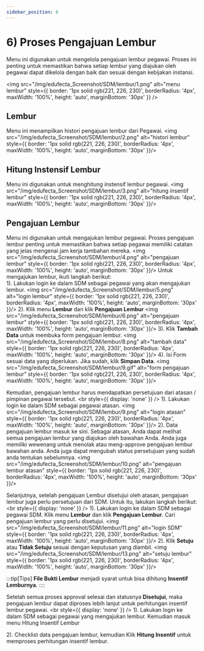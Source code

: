 ```yaml
---
sidebar_position: 6
---
```

# 6) Proses Pengajuan Lembur
Menu ini digunakan untuk mengelola pengajuan lembur pegawai. Proses ini penting untuk memastikan bahwa setiap lembur yang diajukan oleh pegawai dapat dikelola dengan baik dan sesuai dengan kebijakan instansi.

<img
  src="/img/edufecta_Screenshot/SDM/lembur/1.png"
  alt="menu lembur"
  style={{
    border: '1px solid rgb(221, 226, 230)',
    borderRadius: '4px',
    maxWidth: '100%',
    height: 'auto',
    marginBottom: '30px'
  }}
/>

## Lembur
Menu ini menampilkan histori pengajuan lembur dari Pegawai.
<img
  src="/img/edufecta_Screenshot/SDM/lembur/2.png"
  alt="histori lembur"
  style={{
    border: '1px solid rgb(221, 226, 230)',
    borderRadius: '4px',
    maxWidth: '100%',
    height: 'auto',
    marginBottom: '30px'
  }}/>

## Hitung Instensif Lembur
Menu ini digunakan untuk menghitung instensif lembur pegawai.
<img
  src="/img/edufecta_Screenshot/SDM/lembur/3.png"
  alt="hitung insentif lembur"
  style={{
    border: '1px solid rgb(221, 226, 230)',
    borderRadius: '4px',
    maxWidth: '100%',
    height: 'auto',
    marginBottom: '30px'
  }}/>

## Pengajuan Lembur
Menu ini digunakan untuk mengajukan lembur pegawai. Proses pengajuan lembur penting untuk memastikan bahwa setiap pegawai memiliki catatan yang jelas mengenai jam kerja tambahan mereka. 
<img
  src="/img/edufecta_Screenshot/SDM/lembur/4.png"
  alt="pengajuan lembur"
  style={{
    border: '1px solid rgb(221, 226, 230)',
    borderRadius: '4px',
    maxWidth: '100%',
    height: 'auto',
    marginBottom: '30px'
  }}/>
Untuk mengajukan lembur, ikuti langkah berikut:
<br/>
1). Lakukan login ke dalam SDM sebagai pegawai yang akan mengajukan lembur.
<img
  src="/img/edufecta_Screenshot/SDM/lembur/5.png"
  alt="login lembur"
  style={{
    border: '1px solid rgb(221, 226, 230)',
    borderRadius: '4px',
    maxWidth: '100%',
    height: 'auto',
    marginBottom: '30px'
  }}/>
2). Klik menu **Lembur** dan klik **Pengajuan Lembur**
<img
  src="/img/edufecta_Screenshot/SDM/lembur/6.png"
  alt="pengajuan lembur"
  style={{
    border: '1px solid rgb(221, 226, 230)',
    borderRadius: '4px',
    maxWidth: '100%',
    height: 'auto',
    marginBottom: '30px'
  }}/>
3). Klik **Tambah Data** untuk membuka form pengajuan lembur.
<img
  src="/img/edufecta_Screenshot/SDM/lembur/8.png"
  alt="tambah data"
  style={{
    border: '1px solid rgb(221, 226, 230)',
    borderRadius: '4px',
    maxWidth: '100%',
    height: 'auto',
    marginBottom: '30px'
  }}/>
4). Isi Form sesuai data yang diperlukan. Jika sudah, klik **Simpan Data**.
<img
  src="/img/edufecta_Screenshot/SDM/lembur/9.gif"
  alt="form pengajuan lembur"
  style={{
    border: '1px solid rgb(221, 226, 230)',
    borderRadius: '4px',
    maxWidth: '100%',
    height: 'auto',
    marginBottom: '30px'
  }}/>

Kemudian, pengajuan lembur harus mendapatkan persetujuan dari atasan / pimpinan pegawai tersebut.
<br style={{ display: 'none' }} />
1). Lakukan login ke dalam SDM sebagai pegawai atasan.
<img
  src="/img/edufecta_Screenshot/SDM/lembur/9.png"
  alt="login atasan"
  style={{
    border: '1px solid rgb(221, 226, 230)',
    borderRadius: '4px',
    maxWidth: '100%',
    height: 'auto',
    marginBottom: '30px'
  }}/>
2). Data pengajuan lembur masuk ke sini. Sebagai atasan, Anda dapat melihat semua pengajuan lembur yang diajukan oleh bawahan Anda. Anda juga memiliki wewenang untuk menolak atau meng-approve pengajuan lembur bawahan anda. Anda juga dapat mengubah status persetujuan yang sudah anda tentukan sebelumnya.
<img
  src="/img/edufecta_Screenshot/SDM/lembur/10.png"
  alt="pengajuan lembur atasan"
  style={{
    border: '1px solid rgb(221, 226, 230)',
    borderRadius: '4px',
    maxWidth: '100%',
    height: 'auto',
    marginBottom: '30px'
  }}/>

Selanjutnya, setelah pengajuan Lembur disetujui oleh atasan, pengajuan lembur juga perlu persetujuan dari SDM. Untuk itu, lakukan langkah berikut:
<br style={{ display: 'none' }} />
1). Lakukan login ke dalam SDM sebagai pegawai SDM. Klik menu **Lembur** dan klik **Pengajuan Lembur**. Cari pengajuan lembur yang perlu disetujui.
<img
  src="/img/edufecta_Screenshot/SDM/lembur/11.png"
  alt="login SDM"
  style={{
    border: '1px solid rgb(221, 226, 230)',
    borderRadius: '4px',
    maxWidth: '100%',
    height: 'auto',
    marginBottom: '30px'
  }}/>
2). Klik **Setuju** atau **Tidak Setuju** sesuai dengan keputusan yang diambil.
<img
  src="/img/edufecta_Screenshot/SDM/lembur/13.png"
  alt="setuju lembur"
  style={{
    border: '1px solid rgb(221, 226, 230)',
    borderRadius: '4px',
    maxWidth: '100%',
    height: 'auto',
    marginBottom: '30px'
  }}/>

:::tip[Tips]
<strong>File Bukti Lembur</strong> menjadi syarat untuk bisa dihitung <strong>Insentif Lemburnya</strong>.
::::

Setelah semua proses approval selesai dan statusnya <strong>Disetujui</strong>, maka pengajuan lembur dapat diproses lebih lanjut untuk perhitungan insentif lembur pegawai.
<br style={{ display: 'none' }} />
1). Lakukan login ke dalam SDM sebagai pegawai yang mengajukan lembur. Kemudian masuk menu Hitung Insentif Lembur

2). Checklist data pengajuan lembur, kemudian Klik **Hitung Insentif** untuk memproses perhitungan insentif lembur.